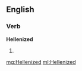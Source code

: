 ==English==

===Verb===
'''Hellenized'''

# {{past of|Hellenize}}

[[mg:Hellenized]]
[[ml:Hellenized]]